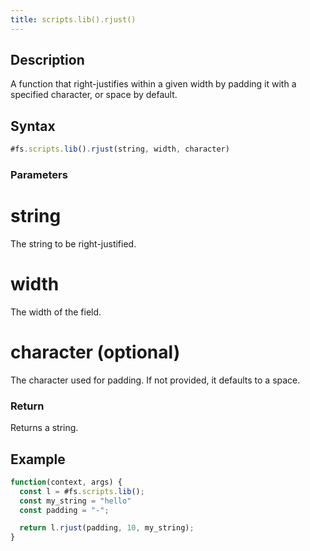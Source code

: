 ```yaml
---
title: scripts.lib().rjust()
---
```


## Description

A function that right-justifies within a given width by padding it with a specified character, or space by default.

## Syntax

```js
#fs.scripts.lib().rjust(string, width, character)
```

### Parameters

# string

The string to be right-justified.

# width

The width of the field.

# character (optional)

The character used for padding. If not provided, it defaults to a space.

### Return

Returns a string.

## Example

```js
function(context, args) {
  const l = #fs.scripts.lib();
  const my_string = "hello"
  const padding = "-";

  return l.rjust(padding, 10, my_string);
}
```

